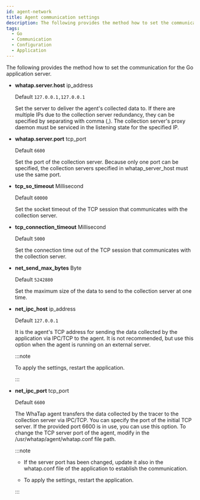 ```yaml
---
id: agent-network
title: Agent communication settings
description: The following provides the method how to set the communication for the application server.
tags:
  - Go
  - Communication
  - Configuration
  - Application
---
```


The following provides the method how to set the communication for the Go application server.

- **whatap.server.host** <span class='type'>ip_address</span>

  Default `127.0.0.1,127.0.0.1`

  Set the server to deliver the agent's collected data to. If there are multiple IPs due to the collection server redundancy, they can be specified by separating with comma (,). The collection server's proxy daemon must be serviced in the listening state for the specified IP.

- **whatap.server.port** <span class='type'>tcp_port</span>

  Default `6600`

  Set the port of the collection server. Because only one port can be specified, the collection servers specified in whatap_server_host must use the same port.

- **tcp_so_timeout** <span class='type'>Millisecond</span>

  Default `60000`

  Set the socket timeout of the TCP session that communicates with the collection server.

- **tcp_connection_timeout** <span class='type'>Millisecond</span>

  Default `5000`

  Set the connection time out of the TCP session that communicates with the collection server.

- **net_send_max_bytes** <span class='type'>Byte</span>

  Default `5242880`

  Set the maximum size of the data to send to the collection server at one time.

- **net_ipc_host** <span class='type'>ip_address</span>

  Default `127.0.0.1`

  It is the agent's TCP address for sending the data collected by the application via IPC/TCP to the agent. It is not recommended, but use this option when the agent is running on an external server.

  :::note

  To apply the settings, restart the application.

  :::

 

- **net_ipc_port** <span class='type'>tcp_port</span>

  Default `6600`

  The WhaTap agent transfers the data collected by the tracer to the collection server via IPC/TCP. You can specify the port of the initial TCP server. If the provided port 6600 is in use, you can use this option. To change the TCP server port of the agent, modify in the /usr/whatap/agent/whatap.conf file path.

  :::note

  - If the server port has been changed, update it also in the whatap.conf file of the application to establish the communication.

  - To apply the settings, restart the application.

  :::
